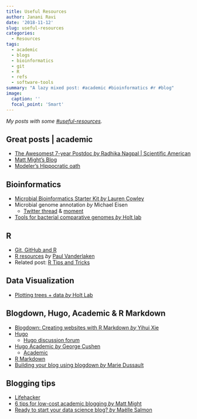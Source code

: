 ```yaml
---
title: Useful Resources
author: Janani Ravi
date: '2018-11-12'
slug: useful-resources
categories:
  - Resources
tags:
  - academic
  - blogs
  - bioinformatics
  - git
  - R
  - refs
  - software-tools
summary: "A lazy mixed post: #academic #bioinformatics #r #blog"
image:
  caption: ''
  focal_point: 'Smart'
---
```


*My posts with some [#useful-resources](/categories/resources).*

## Great posts | academic
* [The Awesomest 7-year Postdoc *by* Radhika Nagpal | Scientific American](https://blogs.scientificamerican.com/guest-blog/the-awesomest-7-year-postdoc-or-how-i-learned-to-stop-worrying-and-love-the-tenure-track-faculty-life/)
* [Matt Might's Blog](/post/2016/matt-might-blog/)
* [Modeler's Hippocratic oath](/post/2018/modelers-hippocratic-oath)

## Bioinformatics
* [Microbial Bioinformatics Starter Kit *by* Lauren Cowley](https://c2-d2.github.io/hanage-lab/Microbial-Bioinformatics-starter-kit/)
* Microbial genome annotation *by* Michael Eisen
	* [Twitter thread](https://twitter.com/phylogenomics/status/999406494859718662) & [moment](https://twitter.com/i/moments/999641962025074696)
* [Tools for bacterial comparative genomes *by* Holt lab](https://holtlab.net/2015/02/25/tools-for-bacterial-comparative-genomics/)

## R
* [Git, GitHub and R](/post/2018/git-github-links)
* [R resources](https://paulvanderlaken.com/2017/08/10/r-resources-cheatsheets-tutorials-books/) *by* [Paul Vanderlaken](paulvanderlaken.com)
* Related post: [R Tips and Tricks](https://paulvanderlaken.com/2018/05/21/r-tips-and-tricks/)

## Data Visualization
* [Plotting trees + data *by* Holt Lab](https://holtlab.net/2015/10/03/plotting-trees-data/)

## Blogdown, Hugo, Academic & R Markdown
* [Blogdown: Creating websites with R Markdown *by* Yihui Xie](https://bookdown.org/yihui/blogdown/)
* [Hugo](https://github.com/gohugoio)
	* [Hugo discussion forum](https://discourse.gohugo.io/)
* [Hugo Academic *by* George Cushen](https://github.com/gcushen/hugo-academic)
	* [Academic](https://sourcethemes.com/academic/)
* [R Markdown](https://rmarkdown.rstudio.com/index.html)
* [Building your blog using blogdown *by* Marie Dussault](http://mcdussault.rbind.io/post/building-your-blog-using-blogdown/)

## Blogging tips
* [Lifehacker](http://hackerspace.lifehacker.com/top-tips-for-writing-a-blog-post-in-30-minutes-1688838523)
* [6 tips for low-cost academic blogging *by* Matt Might](http://matt.might.net/articles/how-to-blog-as-an-academic/)
* [Ready to start your data science blog? *by* Maëlle Salmon](http://www.masalmon.eu/rladiesct/slides#1)